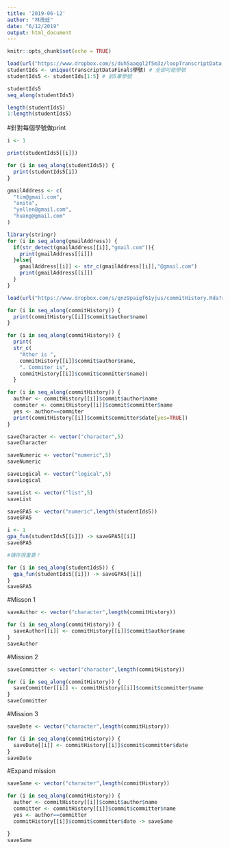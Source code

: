 ```yaml
---
title: '2019-06-12'
author: "林茂廷"
date: "6/12/2019"
output: html_document
---
```


```r
knitr::opts_chunk$set(echo = TRUE)
```

```r
load(url("https://www.dropbox.com/s/duh5aaqgl2f5m3z/loopTranscriptData.Rda?raw=1"))
studentIds <- unique(transcriptDataFinal$學號) # 全部可能學號
studentIds5 <- studentIds[1:5] # 前5筆學號
```

```r
studentIds5
seq_along(studentIds5)
```

```r
length(studentIds5)
1:length(studentIds5)
```

#針對每個學號做print


```r
i <- 1

print(studentIds5[[i]])
```

```r
for (i in seq_along(studentIds5)) {
  print(studentIds5[i])
}
```


```r
gmailAddress <- c(
  "tim@gmail.com",
  "anita",
  "yellen@gmail.com",
  "huang@gmail.com"
)
```

```r
library(stringr)
for (i in seq_along(gmailAddress)) {
  if(str_detect(gmailAddress[[i]],"gmail.com")){
    print(gmailAddress[[i]])
  }else{
    gmailAddress[[i]] <- str_c(gmailAddress[[i]],"@gmail.com")
    print(gmailAddress[[i]])
  }
}
```

```r
load(url("https://www.dropbox.com/s/qnz9paigf61yjus/commitHistory.Rda?raw=1"))
```

```r
for (i in seq_along(commitHistory)) {
  print(commitHistory[[i]]$commit$author$name)
}
```

```r
for (i in seq_along(commitHistory)) {
  print(
  str_c(
    "Athor is ",
    commitHistory[[i]]$commit$author$name,
    ". Commiter is",
    commitHistory[[i]]$commit$committer$name))
  }
```

```r
for (i in seq_along(commitHistory)) {
  author <- commitHistory[[i]]$commit$author$name
  commiter <- commitHistory[[i]]$commit$committer$name
  yes <- author==commiter
  print(commitHistory[[i]]$commit$committer$date[yes=TRUE])
}
```

```r
saveCharacter <- vector("character",5)
saveCharacter

saveNumeric <- vector("numeric",5)
saveNumeric

saveLogical <- vector("logical",5)
saveLogical

saveList <- vector("list",5)
saveList
```

```r
saveGPA5 <- vector("numeric",length(studentIds5))
saveGPA5
```

```r
i <- 1
gpa_fun(studentIds5[[i]]) -> saveGPA5[[i]]
saveGPA5
```


```r
#儲存很重要！

for (i in seq_along(studentIds5)) {
  gpa_fun(studentIds5[[i]]) -> saveGPA5[[i]]
}
saveGPA5
```

#Misson 1

```r
saveAuthor <- vector("character",length(commitHistory))

for (i in seq_along(commitHistory)) {
  saveAuthor[[i]] <- commitHistory[[i]]$commit$author$name
}
saveAuthor
```

#Mission 2

```r
saveCommitter <- vector("character",length(commitHistory))

for (i in seq_along(commitHistory)) {
  saveCommitter[[i]] <- commitHistory[[i]]$commit$committer$name
}
saveCommitter
```

#Mission 3

```r
saveDate <- vector("character",length(commitHistory))

for (i in seq_along(commitHistory)) {
  saveDate[[i]] <- commitHistory[[i]]$commit$committer$date
}
saveDate
```

#Expand mission

```r
saveSame <- vector("character",length(commitHistory))

for (i in seq_along(commitHistory)) {
  author <- commitHistory[[i]]$commit$author$name
  committer <- commitHistory[[i]]$commit$committer$name
  yes <- author==committer
  commitHistory[[i]]$commit$committer$date -> saveSame

}
saveSame
```

